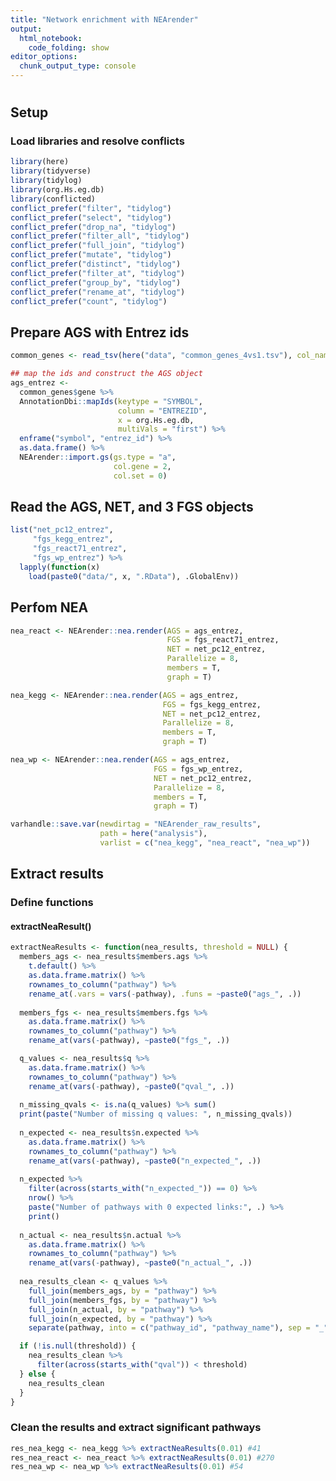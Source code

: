 ```yaml
---
title: "Network enrichment with NEArender"
output:
  html_notebook:
    code_folding: show
editor_options:
  chunk_output_type: console
---
```

# {.tabset .tabset-fade .tabset-pills}

## Setup
### Load libraries and resolve conflicts
```r
library(here)
library(tidyverse)
library(tidylog)
library(org.Hs.eg.db)
library(conflicted)
conflict_prefer("filter", "tidylog")
conflict_prefer("select", "tidylog")
conflict_prefer("drop_na", "tidylog")
conflict_prefer("filter_all", "tidylog")
conflict_prefer("full_join", "tidylog")
conflict_prefer("mutate", "tidylog")
conflict_prefer("distinct", "tidylog")
conflict_prefer("filter_at", "tidylog")
conflict_prefer("group_by", "tidylog")
conflict_prefer("rename_at", "tidylog")
conflict_prefer("count", "tidylog")
```

## Prepare AGS with Entrez ids
```r
common_genes <- read_tsv(here("data", "common_genes_4vs1.tsv"), col_names = "gene")

## map the ids and construct the AGS object
ags_entrez <- 
  common_genes$gene %>%
  AnnotationDbi::mapIds(keytype = "SYMBOL",
                        column = "ENTREZID",
                        x = org.Hs.eg.db,
                        multiVals = "first") %>%
  enframe("symbol", "entrez_id") %>%
  as.data.frame() %>%
  NEArender::import.gs(gs.type = "a",
                       col.gene = 2,
                       col.set = 0)
```

## Read the AGS, NET, and 3 FGS objects
```r
list("net_pc12_entrez",
     "fgs_kegg_entrez",
     "fgs_react71_entrez",
     "fgs_wp_entrez") %>%
  lapply(function(x)
    load(paste0("data/", x, ".RData"), .GlobalEnv))
```

## Perfom NEA
```r
nea_react <- NEArender::nea.render(AGS = ags_entrez,
                                   FGS = fgs_react71_entrez,
                                   NET = net_pc12_entrez,
                                   Parallelize = 8,
                                   members = T,
                                   graph = T)

nea_kegg <- NEArender::nea.render(AGS = ags_entrez,
                                  FGS = fgs_kegg_entrez,
                                  NET = net_pc12_entrez,
                                  Parallelize = 8,
                                  members = T,
                                  graph = T)

nea_wp <- NEArender::nea.render(AGS = ags_entrez,
                                FGS = fgs_wp_entrez,
                                NET = net_pc12_entrez,
                                Parallelize = 8,
                                members = T,
                                graph = T)

varhandle::save.var(newdirtag = "NEArender_raw_results",
                    path = here("analysis"),
                    varlist = c("nea_kegg", "nea_react", "nea_wp"))
```

## Extract results
### Define functions
#### extractNeaResult()
```r
extractNeaResults <- function(nea_results, threshold = NULL) {
  members_ags <- nea_results$members.ags %>%
    t.default() %>%
    as.data.frame.matrix() %>%
    rownames_to_column("pathway") %>%
    rename_at(.vars = vars(-pathway), .funs = ~paste0("ags_", .))
  
  members_fgs <- nea_results$members.fgs %>%
    as.data.frame.matrix() %>%
    rownames_to_column("pathway") %>%
    rename_at(vars(-pathway), ~paste0("fgs_", .))

  q_values <- nea_results$q %>%
    as.data.frame.matrix() %>%
    rownames_to_column("pathway") %>%
    rename_at(vars(-pathway), ~paste0("qval_", .))
  
  n_missing_qvals <- is.na(q_values) %>% sum()
  print(paste("Number of missing q values: ", n_missing_qvals))
  
  n_expected <- nea_results$n.expected %>%
    as.data.frame.matrix() %>%
    rownames_to_column("pathway") %>%
    rename_at(vars(-pathway), ~paste0("n_expected_", .))
  
  n_expected %>%
    filter(across(starts_with("n_expected_")) == 0) %>%
    nrow() %>% 
    paste("Number of pathways with 0 expected links:", .) %>% 
    print()
  
  n_actual <- nea_results$n.actual %>%
    as.data.frame.matrix() %>%
    rownames_to_column("pathway") %>%
    rename_at(vars(-pathway), ~paste0("n_actual_", .))
  
  nea_results_clean <- q_values %>%
    full_join(members_ags, by = "pathway") %>%
    full_join(members_fgs, by = "pathway") %>%
    full_join(n_actual, by = "pathway") %>%
    full_join(n_expected, by = "pathway") %>%
    separate(pathway, into = c("pathway_id", "pathway_name"), sep = "_", extra = "merge")

  if (!is.null(threshold)) {
    nea_results_clean %>% 
      filter(across(starts_with("qval")) < threshold)
  } else {
    nea_results_clean
  }
}
```

### Clean the results and extract significant pathways
```r
res_nea_kegg <- nea_kegg %>% extractNeaResults(0.01) #41
res_nea_react <- nea_react %>% extractNeaResults(0.01) #270
res_nea_wp <- nea_wp %>% extractNeaResults(0.01) #54

```
